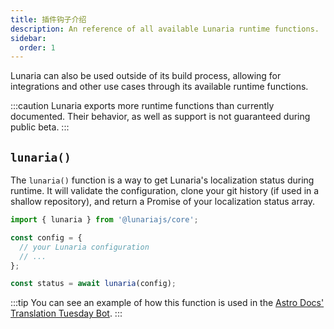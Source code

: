 ```yaml
---
title: 插件钩子介绍
description: An reference of all available Lunaria runtime functions.
sidebar:
  order: 1
---
```


Lunaria can also be used outside of its build process, allowing for integrations and other use cases through its available runtime functions.

:::caution
Lunaria exports more runtime functions than currently documented. Their behavior, as well as support is not guaranteed during public beta.
:::

## `lunaria()`

The `lunaria()` function is a way to get Lunaria's localization status during runtime. It will validate the configuration, clone your git history (if used in a shallow repository), and return a Promise of your localization status array.

```ts title="example-usage.ts"
import { lunaria } from '@lunariajs/core';

const config = {
  // your Lunaria configuration
  // ...
};

const status = await lunaria(config);
```

:::tip
You can see an example of how this function is used in the [Astro Docs' Translation Tuesday Bot](https://github.com/withastro/docs/blob/main/scripts/tuesday-bot.ts#L10).
:::
